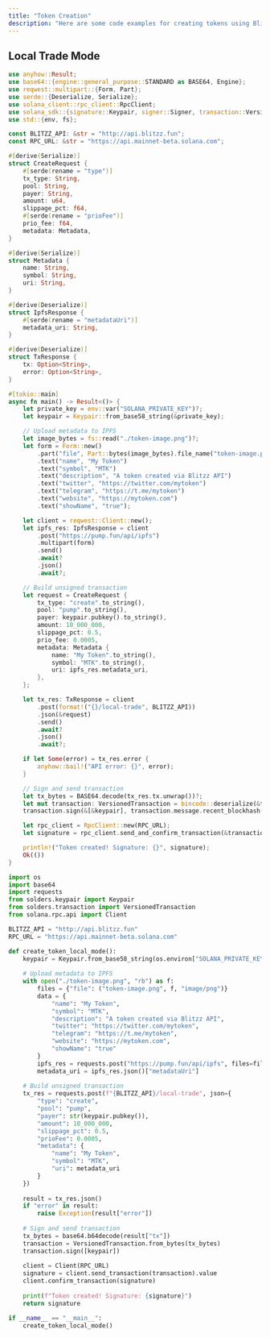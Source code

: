 ```yaml
---
title: "Token Creation"
description: "Here are some code examples for creating tokens using Blitzz API "
---
```


## Local Trade Mode

```rust local_trade.rs lines icon="rust"
use anyhow::Result;
use base64::{engine::general_purpose::STANDARD as BASE64, Engine};
use reqwest::multipart::{Form, Part};
use serde::{Deserialize, Serialize};
use solana_client::rpc_client::RpcClient;
use solana_sdk::{signature::Keypair, signer::Signer, transaction::VersionedTransaction};
use std::{env, fs};

const BLITZZ_API: &str = "http://api.blitzz.fun";
const RPC_URL: &str = "https://api.mainnet-beta.solana.com";

#[derive(Serialize)]
struct CreateRequest {
    #[serde(rename = "type")]
    tx_type: String,
    pool: String,
    payer: String,
    amount: u64,
    slippage_pct: f64,
    #[serde(rename = "prioFee")]
    prio_fee: f64,
    metadata: Metadata,
}

#[derive(Serialize)]
struct Metadata {
    name: String,
    symbol: String,
    uri: String,
}

#[derive(Deserialize)]
struct IpfsResponse {
    #[serde(rename = "metadataUri")]
    metadata_uri: String,
}

#[derive(Deserialize)]
struct TxResponse {
    tx: Option<String>,
    error: Option<String>,
}

#[tokio::main]
async fn main() -> Result<()> {
    let private_key = env::var("SOLANA_PRIVATE_KEY")?;
    let keypair = Keypair::from_base58_string(&private_key);

    // Upload metadata to IPFS
    let image_bytes = fs::read("./token-image.png")?;
    let form = Form::new()
        .part("file", Part::bytes(image_bytes).file_name("token-image.png"))
        .text("name", "My Token")
        .text("symbol", "MTK")
        .text("description", "A token created via Blitzz API")
        .text("twitter", "https://twitter.com/mytoken")
        .text("telegram", "https://t.me/mytoken")
        .text("website", "https://mytoken.com")
        .text("showName", "true");

    let client = reqwest::Client::new();
    let ipfs_res: IpfsResponse = client
        .post("https://pump.fun/api/ipfs")
        .multipart(form)
        .send()
        .await?
        .json()
        .await?;

    // Build unsigned transaction
    let request = CreateRequest {
        tx_type: "create".to_string(),
        pool: "pump".to_string(),
        payer: keypair.pubkey().to_string(),
        amount: 10_000_000,
        slippage_pct: 0.5,
        prio_fee: 0.0005,
        metadata: Metadata {
            name: "My Token".to_string(),
            symbol: "MTK".to_string(),
            uri: ipfs_res.metadata_uri,
        },
    };

    let tx_res: TxResponse = client
        .post(format!("{}/local-trade", BLITZZ_API))
        .json(&request)
        .send()
        .await?
        .json()
        .await?;

    if let Some(error) = tx_res.error {
        anyhow::bail!("API error: {}", error);
    }

    // Sign and send transaction
    let tx_bytes = BASE64.decode(tx_res.tx.unwrap())?;
    let mut transaction: VersionedTransaction = bincode::deserialize(&tx_bytes)?;
    transaction.sign(&[&keypair], transaction.message.recent_blockhash());

    let rpc_client = RpcClient::new(RPC_URL);
    let signature = rpc_client.send_and_confirm_transaction(&transaction)?;

    println!("Token created! Signature: {}", signature);
    Ok(())
}
```
```python local_trade.py lines icon="python"
import os
import base64
import requests
from solders.keypair import Keypair
from solders.transaction import VersionedTransaction
from solana.rpc.api import Client

BLITZZ_API = "http://api.blitzz.fun"
RPC_URL = "https://api.mainnet-beta.solana.com"

def create_token_local_mode():
    keypair = Keypair.from_base58_string(os.environ["SOLANA_PRIVATE_KEY"])
    
    # Upload metadata to IPFS
    with open("./token-image.png", "rb") as f:
        files = {"file": ("token-image.png", f, "image/png")}
        data = {
            "name": "My Token",
            "symbol": "MTK",
            "description": "A token created via Blitzz API",
            "twitter": "https://twitter.com/mytoken",
            "telegram": "https://t.me/mytoken",
            "website": "https://mytoken.com",
            "showName": "true"
        }
        ipfs_res = requests.post("https://pump.fun/api/ipfs", files=files, data=data)
        metadata_uri = ipfs_res.json()["metadataUri"]
    
    # Build unsigned transaction
    tx_res = requests.post(f"{BLITZZ_API}/local-trade", json={
        "type": "create",
        "pool": "pump",
        "payer": str(keypair.pubkey()),
        "amount": 10_000_000,
        "slippage_pct": 0.5,
        "prioFee": 0.0005,
        "metadata": {
            "name": "My Token",
            "symbol": "MTK",
            "uri": metadata_uri
        }
    })
    
    result = tx_res.json()
    if "error" in result:
        raise Exception(result["error"])
    
    # Sign and send transaction
    tx_bytes = base64.b64decode(result["tx"])
    transaction = VersionedTransaction.from_bytes(tx_bytes)
    transaction.sign([keypair])
    
    client = Client(RPC_URL)
    signature = client.send_transaction(transaction).value
    client.confirm_transaction(signature)
    
    print(f"Token created! Signature: {signature}")
    return signature

if __name__ == "__main__":
    create_token_local_mode()
```